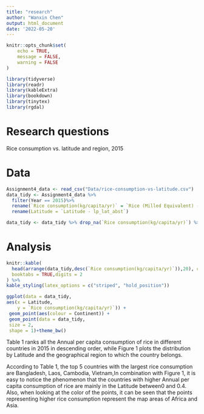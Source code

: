 ```yaml
---
title: "research"
author: "Wanxin Chen"
output: html_document
date: '2022-05-20'
---
```


```r
knitr::opts_chunk$set(
	echo = TRUE,
	message = FALSE,
	warning = FALSE
)
```

```r
library(tidyverse)
library(readr)
library(kableExtra)
library(bookdown)
library(tinytex)
library(rgdal)
```

# Research questions
Rice consumption vs. latitude and region, 2015


# Data
```r
Assignment4_data <- read_csv("Data/rice-consumption-vs-latitude.csv")
data_tidy <- Assignment4_data %>%
  filter(Year == 2015)%>%
  rename(`Rice consumption(kg/capita/yr)` = `Rice (Milled Equivalent) - Food supply quantity (kg/capita/yr)`) %>%
  rename(Latitude = `Latitude - lp_lat_abst`)

data_tidy <- data_tidy %>% drop_na(`Rice consumption(kg/capita/yr)`) %>% drop_na(Latitude)
```


# Analysis
```r

knitr::kable(
  head(arrange(data_tidy,desc(`Rice consumption(kg/capita/yr)`)),20), caption = 'Rice consumption',
  booktabs = TRUE,digits = 2
) %>%
kable_styling(latex_options = c("striped", "hold_position"))
```


```r
ggplot(data = data_tidy, 
aes(x = Latitude,
    y = `Rice consumption(kg/capita/yr)`)) +
 geom_point(aes(colour = Continent)) +
 geom_point(data = data_tidy,
 size = 2,
 shape = 1)+theme_bw()

```
Table 1 ranks all the Annual per capita consumption of rice in different countries in 2015 in descending order, while Figure 1 plots the distribution by Latitude and the geographical region to which the country belongs.

According to Table 1, the top 5 countries with the largest rice consumption are Bangladesh, Laos, Cambodia, Vietnam,In combination with Figure 1, it is easy to notice the phenomenon that the countries with higher Annual per capita consumption of rice are mainly in the Latitude between0 and 0.4. Also, when looking at the color of the points, it can be seen that the points representing higher rice consumption represent the map areas of Africa and Asia.




